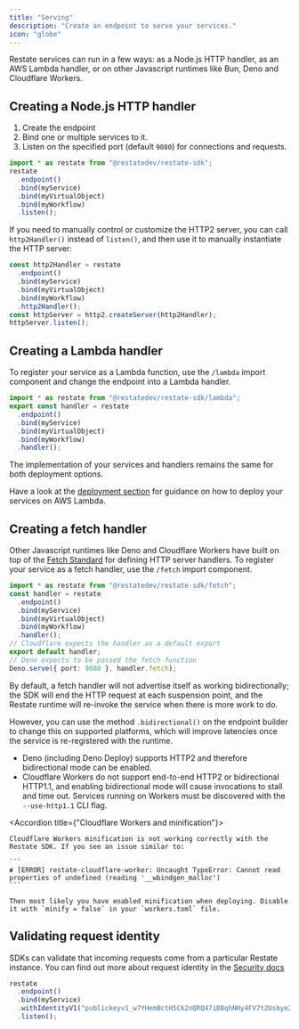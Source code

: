 ```yaml
---
title: "Serving"
description: "Create an endpoint to serve your services."
icon: "globe"
---
```


Restate services can run in a few ways: as a Node.js HTTP handler, as an AWS
Lambda handler, or on other Javascript runtimes like Bun, Deno and Cloudflare
Workers.

## Creating a Node.js HTTP handler
1. Create the endpoint
2. Bind one or multiple services to it.
3. Listen on the specified port (default `9080`) for connections and requests.

```typescript {"CODE_LOAD::ts/src/develop/serving.ts#endpoint"} 
import * as restate from "@restatedev/restate-sdk";
restate
  .endpoint()
  .bind(myService)
  .bind(myVirtualObject)
  .bind(myWorkflow)
  .listen();
```

<Accordion title="Customizing the HTTP2 server">

If you need to manually control or customize the HTTP2 server, you can call `http2Handler()` instead of `listen()`, and then use it to manually instantiate the HTTP server:

```ts {"CODE_LOAD::ts/src/develop/serving.ts#custom_endpoint"} 
const http2Handler = restate
  .endpoint()
  .bind(myService)
  .bind(myVirtualObject)
  .bind(myWorkflow)
  .http2Handler();
const httpServer = http2.createServer(http2Handler);
httpServer.listen();
```

</Accordion>

## Creating a Lambda handler

To register your service as a Lambda function, use the `/lambda` import
component and change the endpoint into a Lambda handler.
```typescript {"CODE_LOAD::ts/src/develop/serving_lambda.ts#lambda"} 
import * as restate from "@restatedev/restate-sdk/lambda";
export const handler = restate
  .endpoint()
  .bind(myService)
  .bind(myVirtualObject)
  .bind(myWorkflow)
  .handler();
```

The implementation of your services and handlers remains the same for both deployment options.

Have a look at the [deployment section](/services/deploy/lambda)
for guidance on how to deploy your services on AWS Lambda.

## Creating a fetch handler
Other Javascript runtimes like Deno and Cloudflare Workers have
built on top of the [Fetch Standard](https://github.com/whatwg/fetch) for
defining HTTP server handlers. To register your service as a fetch handler, use
the `/fetch` import component.
```typescript {"CODE_LOAD::ts/src/develop/serving_fetch.ts#fetch"} 
import * as restate from "@restatedev/restate-sdk/fetch";
const handler = restate
  .endpoint()
  .bind(myService)
  .bind(myVirtualObject)
  .bind(myWorkflow)
  .handler();
// Cloudflare expects the handler as a default export
export default handler;
// Deno expects to be passed the fetch function
Deno.serve({ port: 9080 }, handler.fetch);
```
By default, a fetch handler will not advertise itself as working
bidirectionally; the SDK will end the HTTP request at each suspension point,
and the Restate runtime will re-invoke the service when there is more work to
do.

However, you can use the method `.bidirectional()` on the endpoint builder to
change this on supported platforms, which will improve latencies once the
service is re-registered with the runtime.
- Deno (including Deno Deploy) supports HTTP2 and therefore bidirectional mode can be enabled.
- Cloudflare Workers do not support end-to-end HTTP2 or bidirectional HTTP1.1,
and enabling bidirectional mode will cause invocations to stall and time out.
Services running on Workers must be discovered with the `--use-http1.1`
CLI flag.

<Accordion title={"Cloudflare Workers and minification"}>

    Cloudflare Workers minification is not working correctly with the Restate SDK. If you see an issue similar to:

    ```
    ✘ [ERROR] restate-cloudflare-worker: Uncaught TypeError: Cannot read properties of undefined (reading '__wbindgen_malloc')
    ```

    Then most likely you have enabled minification when deploying. Disable it with `minify = false` in your `workers.toml` file.
</Accordion>

## Validating request identity

SDKs can validate that incoming requests come from a particular Restate
instance. You can find out more about request identity in the [Security docs](/operate/security#locking-down-service-access)

```typescript {"CODE_LOAD::ts/src/develop/serving.ts#identity"} 
restate
  .endpoint()
  .bind(myService)
  .withIdentityV1("publickeyv1_w7YHemBctH5Ck2nQRQ47iBBqhNHy4FV7t2Usbye2A6f")
  .listen();
```
